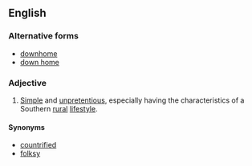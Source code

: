 ==English==

===Alternative forms===
* [[downhome]]
* [[down home]]

===Adjective===
{{en-adj|head=[[down]][[-]][[home]]}}

# {{chiefly|US}} [[simple|Simple]] and [[unpretentious]], especially having the characteristics of a Southern [[rural]] [[lifestyle]].

====Synonyms====
* [[countrified]]
* [[folksy]]